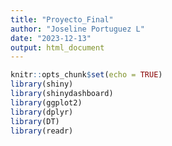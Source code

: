 ```yaml
---
title: "Proyecto_Final"
author: "Joseline Portuguez L"
date: "2023-12-13"
output: html_document
---
```


```r
knitr::opts_chunk$set(echo = TRUE)
library(shiny)
library(shinydashboard)
library(ggplot2)
library(dplyr)
library(DT)
library(readr)
```








